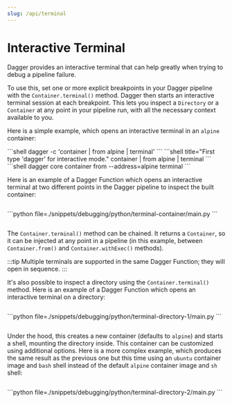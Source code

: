 ```yaml
---
slug: /api/terminal
---
```


# Interactive Terminal

Dagger provides an interactive terminal that can help greatly when trying to debug a pipeline failure.

To use this, set one or more explicit breakpoints in your Dagger pipeline with the `Container.terminal()` method. Dagger then starts an interactive terminal session at each breakpoint. This lets you inspect a `Directory` or a `Container` at any point in your pipeline run, with all the necessary context available to you.

Here is a simple example, which opens an interactive terminal in an `alpine` container:

<Tabs groupId="shell">
<TabItem value="System shell">
```shell
dagger -c 'container | from alpine | terminal'
```
</TabItem>
<TabItem value="Dagger Shell">
```shell title="First type 'dagger' for interactive mode."
container | from alpine | terminal
```
</TabItem>
<TabItem value="Dagger CLI">
```shell
dagger core container from --address=alpine terminal
```
</TabItem>
</Tabs>

Here is an example of a Dagger Function which opens an interactive terminal at two different points in the Dagger pipeline to inspect the built container:

<Tabs groupId="language" queryString="sdk">
<TabItem value="go" label="Go">

```go file=./snippets/debugging/go/terminal-container/main.go
```

</TabItem>
<TabItem value="python" label="Python">
```python file=./snippets/debugging/python/terminal-container/main.py
```

</TabItem>
<TabItem value="typescript" label="TypeScript">

```typescript file=./snippets/debugging/typescript/terminal-container/index.ts
```

</TabItem>
</Tabs>

The `Container.terminal()` method can be chained. It returns a `Container`, so it can be injected at any point in a pipeline (in this example, between `Container.from()` and `Container.withExec()` methods).

:::tip
Multiple terminals are supported in the same Dagger Function; they will open in sequence.
:::

It's also possible to inspect a directory using the `Container.terminal()` method. Here is an example of a Dagger Function which opens an interactive terminal on a directory:

<Tabs groupId="language" queryString="sdk">
<TabItem value="go" label="Go">

```go file=./snippets/debugging/go/terminal-directory-1/main.go
```

</TabItem>
<TabItem value="python" label="Python">
```python file=./snippets/debugging/python/terminal-directory-1/main.py
```

</TabItem>
<TabItem value="typescript" label="TypeScript">

```typescript file=./snippets/debugging/typescript/terminal-directory-1/index.ts
```

</TabItem>
</Tabs>

Under the hood, this creates a new container (defaults to `alpine`) and starts a shell, mounting the directory inside. This container can be customized using additional options. Here is a more complex example, which produces the same result as the previous one but this time using an `ubuntu` container image and `bash` shell instead of the default `alpine` container image and `sh` shell:

<Tabs groupId="language" queryString="sdk">
<TabItem value="go" label="Go">

```go file=./snippets/debugging/go/terminal-directory-2/main.go
```

</TabItem>
<TabItem value="python" label="Python">
```python file=./snippets/debugging/python/terminal-directory-2/main.py
```

</TabItem>
<TabItem value="typescript" label="TypeScript">

```typescript file=./snippets/debugging/typescript/terminal-directory-2/index.ts
```

</TabItem>
</Tabs>
